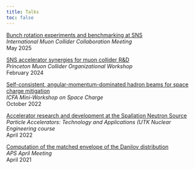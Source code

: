 ```yaml
---
title: Talks
toc: false
---
```



[Bunch rotation experiments and benchmarking at SNS](https://indico.desy.de/event/45968/contributions/186224/) \
*International Muon Collider Collaboration Meeting* \
May 2025

[SNS accelerator synergies for muon collider R&D](https://agenda.hep.wisc.edu/event/2140/contributions/30224/attachments/9569/11827/2024-02-23_sns_synergies.pdf) \
*Princeton Muon Collider Organizational Workshop* \
February 2024

[Self-consistent, angular-momentum-dominated hadron beams for space charge mitigation](https://conference.sns.gov/event/335/contributions/528/attachments/892/8194/2022-10-26_Hoover_space_charge_workshop.pdf) \
*ICFA Mini-Workshop on Space Charge* \
October 2022

[Accelerator research and development at the Spallation Neutron Source]() \
*Particle Accelerators: Technology and Applications (UTK Nuclear Engineering course* \
April 2022

[Computation of the matched envelope of the Danilov distribution]() \
*APS April Meeting* \
April 2021

